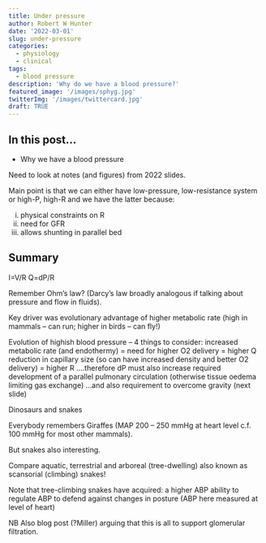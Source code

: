 ```yaml
---
title: Under pressure
author: Robert W Hunter
date: '2022-03-01'
slug: under-pressure
categories:
  - physiology
  - clinical
tags:
  - blood pressure
description: 'Why do we have a blood pressure?'
featured_image: '/images/sphyg.jpg'
twitterImg: '/images/twittercard.jpg'
draft: TRUE
---
```


## In this post...

- Why we have a blood pressure

Need to look at notes (and figures) from 2022 slides.  

Main point is that we can either have low-pressure, low-resistance system or high-P, high-R and we have the latter because:

i) physical constraints on R
ii) need for GFR
iii) allows shunting in parallel bed


## Summary

I=V/R
Q=dP/R


Remember Ohm’s law?  (Darcy’s law broadly analogous if talking about pressure and flow in fluids).  

Key driver was evolutionary advantage of higher metabolic rate (high in mammals – can run; higher in birds – can fly!)

Evolution of highish blood pressure – 4 things to consider:
increased metabolic rate (and endothermy) = need for higher O2 delivery = higher Q
reduction in capillary size (so can have increased density and better O2 delivery) = higher R ….therefore dP must also increase
required development of a parallel pulmonary circulation (otherwise tissue oedema limiting gas exchange)
…and also requirement to overcome gravity (next slide)


Dinosaurs and snakes

Everybody remembers Giraffes (MAP 200 – 250 mmHg at heart level c.f. 100 mmHg for most other mammals).  

But snakes also interesting.  

Compare aquatic, terrestrial and arboreal (tree-dwelling) also known as scansorial (climbing) snakes!

Note that tree-climbing snakes have acquired:
a higher ABP
ability to regulate ABP to defend against changes in posture (ABP here measured at level of heart) 

NB Also blog post (?Miller) arguing that this is all to support glomerular filtration.  

